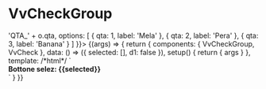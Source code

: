 

<Meta title="Components/CheckGroup/Options" component={VvCheckGroup} />

# VvCheckGroup

<Canvas>
	<Story
		name="Options"
		args={{
			name: 'story4',
			vertical: false,
			disabled: false,
			optionValue: (o) => 'QTA_' + o.qta,
			options: [
				{ qta: 1, label: 'Mela' },
				{ qta: 2, label: 'Pera' },
				{ qta: 3, label: 'Banana' }
			]
		}}>
		{(args) => {
			return {
				components: { VvCheckGroup, VvCheck },
				data: () => ({ selected: [], d1: false }),
				setup() {
					return { args }
				},
				template:
					/*html*/
					`
                    <div class="flex flex-row justify-between">
                        <vv-check-group v-bind="args" :model-value="selected" @update:modelValue="selected = $event"/>
                        <strong v-if="selected">Bottone selez: {{selected}} </strong> 
                    </div>
                    `
			}
		}}
	</Story>
</Canvas>
